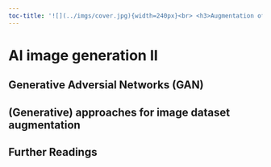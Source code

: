 ```yaml
---
toc-title: '![](../imgs/cover.jpg){width=240px}<br> <h3>Augmentation of image datasets</h3>'
---
```


# AI image generation II

## Generative Adversial Networks (GAN)

## (Generative) approaches for image dataset augmentation

## Further Readings

